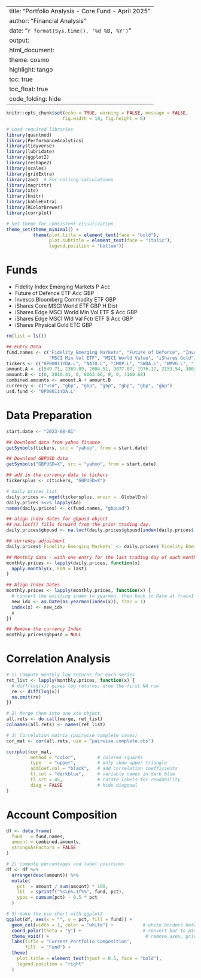 
---
title: "Portfolio Analysis - Core Fund - April 2025"
author: "Financial Analysis"
date: "`r format(Sys.time(), '%d %B, %Y')`"
output: 
  html_document:
    theme: cosmo
    highlight: tango
    toc: true
    toc_float: true
    code_folding: hide
---

```r
knitr::opts_chunk$set(echo = TRUE, warning = FALSE, message = FALSE,
                     fig.width = 10, fig.height = 6)
```

```r

# Load required libraries
library(quantmod)
library(PerformanceAnalytics)
library(tidyverse)
library(lubridate)
library(ggplot2)
library(reshape2)
library(scales)
library(gridExtra)
library(zoo)  # For rolling calculations
library(magrittr)
library(xts)
library(knitr)
library(kableExtra)
library(RColorBrewer)
library(corrplot)

# Set theme for consistent visualization
theme_set(theme_minimal() + 
          theme(plot.title = element_text(face = "bold"),
                plot.subtitle = element_text(face = "italic"),
                legend.position = "bottom"))

```

# Funds

* Fidelity Index Emerging Markets P Acc
* Future of Defence ETF Acc GBP
* Invesco Bloomberg Commodity ETF GBP
* iShares Core MSCI World ETF GBP H Dist
* iShares Edge MSCI World Min Vol ETF $ Acc GBP
* iShares Edge MSCI Wld Val Fctr ETF $ Acc GBP
* iShares Physical Gold ETC GBP

```r
rm(list = ls())

## Entry Data
fund.names <- c("Fidelity Emerging Markets", "Future of Defence", "Invesco Bloomberg Commodity", "MSCI World ETF", 
                "MSCI Min Vol ETF", "MSCI World Value", "iShares Gold")
tickers <- c("0P00011YDA.L", "NATO.L", "CMOP.L", "SWDA.L", "WMVG.L", "IWFV.L", "SGLN.L")
amount.A <- c(549.71, 2369.89, 2004.51, 9077.07, 1976.17, 2153.54, 3002.04)
amount.B <- c(0, 2010.41, 0, 6063.66, 0, 0, 4160.68)
combined.amounts <- amount.A + amount.B
currency <- c("usd", "gbp", "gbp", "gbp", "gbp", "gbp", "gbp")
usd.fund <- "0P00011YDA.L"

```

# Data Preparation



```r

start.date <- "2023-08-01"

## Download data from yahoo finance
getSymbols(tickers, src = "yahoo", from = start.date)

## Download GBPUSD data
getSymbols("GBPUSD=X", src = "yahoo", from = start.date)

## add in the currency data to tickers
tickersplus <- c(tickers, "GBPUSD=X")

# daily prices list
daily.prices <- mget(tickersplus, envir = .GlobalEnv)
daily.prices %<>% lapply(Ad)
names(daily.prices) <- c(fund.names, "gbpusd")

## align index dates for gbpusd object
## na.locf() fills forward from the prior trading day.
daily.prices$gbpusd <- na.locf(daily.prices$gbpusd[index(daily.prices$`Fidelity Emerging Markets`)])

## currency adjustment
daily.prices$`Fidelity Emerging Markets` <- daily.prices$`Fidelity Emerging Markets`/daily.prices$gbpusd

## Monthly data - with one entry for the last trading day of each month
monthly.prices <- lapply(daily.prices, function(x) 
  apply.monthly(x, FUN = last)
)

## Align Index Dates
monthly.prices <- lapply(monthly.prices, function(x) {
  # convert the existing index to yearmon, then back to Date at frac=1 (month-end)
  new_idx <- as.Date(as.yearmon(index(x)), frac = 1)
  index(x) <- new_idx
  x
})

## Remove the currency Index
monthly.prices$gbpusd = NULL

```

# Correlation Analysis 

```r

# 1) Compute monthly log‐returns for each series
ret_list <- lapply(monthly.prices, function(x) {
  # diff(log(x)) gives log returns; drop the first NA row
  re <- diff(log(x))
  na.omit(re)
})

# 2) Merge them into one xts object
all.rets <- do.call(merge, ret_list)
colnames(all.rets) <- names(ret_list)

# 3) Correlation matrix (pairwise complete cases)
cor_mat <- cor(all.rets, use = "pairwise.complete.obs")

corrplot(cor_mat,
         method = "color",        # colored squares
         type   = "upper",        # only show upper triangle
         addCoef.col = "black",   # add correlation coefficients
         tl.col = "darkblue",     # variable names in dark blue
         tl.srt = 45,             # rotate labels for readability
         diag = FALSE             # hide diagonal
)

```

# Account Composition

```r

df <- data.frame(
  fund   = fund.names,
  amount = combined.amounts,
  stringsAsFactors = FALSE
)

# 2) compute percentages and label positions
df <- df %>%
  arrange(desc(amount)) %>%
  mutate(
    pct  = amount / sum(amount) * 100,
    lbl  = sprintf("%s\n%.1f%%", fund, pct),
    ypos = cumsum(pct) - 0.5 * pct
  )

# 3) make the pie chart with ggplot2
ggplot(df, aes(x = "", y = pct, fill = fund)) +
  geom_col(width = 1, color = "white") +           # white borders between slices
  coord_polar(theta = "y") +                       # convert bar to pie# labels in the middle of slices
  theme_void() +                                    # remove axes, grid, background
  labs(title = "Current Portfolio Composition",
       fill  = "Fund") +
  theme(
    plot.title = element_text(hjust = 0.5, face = "bold"),
    legend.position = "right"
  )

```





